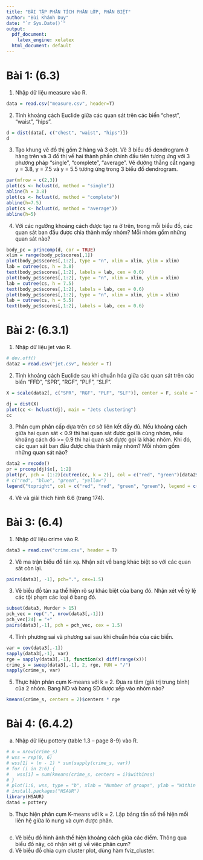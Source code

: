 ```yaml
---
title: "BÀI TẬP PHÂN TÍCH PHÂN LỚP, PHÂN BIỆT"
author: "Bùi Khánh Duy"
date: "`r Sys.Date()`"
output:
  pdf_document: 
    latex_engine: xelatex
  html_document: default
---
```


# Bài 1: (6.3)

1. Nhập dữ liệu measure vào R.

```r
data = read.csv("measure.csv", header=T)
```

2. Tính khoảng cách Euclide giữa các quan sát trên các biến "chest", "waist", "hips".

```r
d = dist(data[, c("chest", "waist", "hips")])
d
```


3. Tạo khung vẽ đồ thị gồm 2 hàng và 3 cột. Vẽ 3 biểu đồ dendrogram ở hàng trên và 3 đồ thị về hai thành phần chính đầu tiên tương ứng với 3 phương pháp “single”, “complete”, “average”. Vẽ đường thẳng cắt ngang y = 3.8, y = 7.5 và y = 5.5 tương ứng trong 3 biểu đồ dendrogram.

```r
par(mfrow = c(2,3))
plot(cs <- hclust(d, method = "single"))
abline(h = 3.8)
plot(cs <- hclust(d, method = "complete"))
abline(h=7.5)
plot(cs <- hclust(d, method = "average"))
abline(h=5)
```


4. Với các ngưỡng khoảng cách được tạo ra ở trên, trong mỗi biểu đồ, các quan sát ban đầu được chia thành mấy nhóm? Mỗi nhóm gồm những quan sát nào?

```r
body_pc = princomp(d, cor = TRUE)
xlim = range(body_pc$scores[,1])
plot(body_pc$scores[,1:2], type = "n", xlim = xlim, ylim = xlim)
lab = cutree(cs, h = 3.8)
text(body_pc$scores[,1:2], labels = lab, cex = 0.6)
plot(body_pc$scores[,1:2], type = "n", xlim = xlim, ylim = xlim)
lab = cutree(cs, h = 7.5)
text(body_pc$scores[,1:2], labels = lab, cex = 0.6)
plot(body_pc$scores[,1:2], type = "n", xlim = xlim, ylim = xlim)
lab = cutree(cs, h = 5.5)
text(body_pc$scores[,1:2], labels = lab, cex = 0.6)
```

# Bài 2: (6.3.1)

1. Nhập dữ liệu jet vào R.
```r
# dev.off()
data2 = read.csv("jet.csv", header = T)
```

2. Tính khoảng cách Euclide sau khi chuẩn hóa giữa các quan sát trên các biến “FFD”, “SPR”, “RGF”, “PLF”, “SLF”.

```r
X = scale(data2[, c("SPR", "RGF", "PLF", "SLF")], center = F, scale = T)

dj = dist(X)
plot(cc <- hclust(dj), main = "Jets clustering")
cc
```

3. Phân cụm phân cấp dựa trên cơ sở liên kết đầy đủ. Nếu khoảng cách giữa hai quan sát < 0.9 thì hai quan sát được gọi là cùng nhóm, nếu khoảng cách đó >= 0.9 thì hai quan sát được gọi là khác nhóm. Khi đó, các quan sát ban đầu được chia thành mấy nhóm? Mỗi nhóm gồm những quan sát nào?

```r
data2 = recode()
pr = prcomp(dj)$x[, 1:2]
plot(pr, pch = (1:2)[cutree(cc, k = 2)], col = c("red", "green")[data2$CAR], xlim = range(pr) * c(1, 1.5))
# c("red", "blue", "green", "yellow")
legend("topright", col = c("red", "red", "green", "green"), legend = c("1 / no", "2 / no", "1 / yes", "2 / yes"), pch = c(1:2, 1:2), title = "Cluster / CAR", bty = "n")
```


4. Vẽ và giải thích hình 6.6 (trang 174).

# Bài 3: (6.4)

1. Nhập dữ liệu crime vào R.
```r
data3 = read.csv("crime.csv", header = T)
```

2. Vẽ ma trận biểu đồ tán xạ. Nhận xét về bang khác biệt so với các quan sát còn lại.
```r
pairs(data3[, -1], pch=".", cex=1.5)
```

3. Vẽ biểu đồ tán xạ thể hiện rõ sự khác biệt của bang đó. Nhận xét về tỷ lệ các tội phạm các loại ở bang đó.
```r
subset(data3, Murder > 15)
pch_vec = rep(".", nrow(data3[,-1]))
pch_vec[24] = "+"
pairs(data3[,-1], pch = pch_vec, cex = 1.5)
```

4. Tính phương sai và phương sai sau khi chuẩn hóa của các biến.
```r
var = cov(data3[,-1])
sapply(data3[,-1], var)
rge = sapply(data3[,-1], function(x) diff(range(x)))
crime_s = sweep(data3[,-1], 2, rge, FUN = "/")
sapply(crime_s, var)
```

5. Thực hiện phân cụm K-means với k = 2. Đưa ra tâm (giá trị trung bình) của 2 nhóm. Bang ND và bang SD được xếp vào nhóm nào?

```r
kmeans(crime_s, centers = 2)$centers * rge
```

# Bài 4: (6.4.2)  
a) Nhập dữ liệu pottery (table 1.3 – page 8-9) vào R.
```r
# n = nrow(crime_s)
# wss = rep(0, 6)
# wss[1] = (n - 1) * sum(sapply(crime_s, var))
# for (i in 2:6) {
#   wss[i] = sum(kmeans(crime_s, centers = i)$withinss)
# }
# plot(1:6, wss, type = "b", xlab = "Number of groups", ylab = "Within groups sum of squares")
# install.packages("HSAUR")
library(HSAUR)
data4 = pottery
```

b) Thực hiện phân cụm K-means với k = 2. Lập bảng tần số thể hiện mối liên
hệ giữa lò nung và cụm được phân.
```r

```

c) Vẽ biểu đồ hình ảnh thể hiện khoảng cách giữa các điểm. Thông qua biểu đồ
này, có nhận xét gì về việc phân cụm?
d) Vẽ biểu đồ chia cụm cluster plot, dùng hàm fviz_cluster.
```r

```